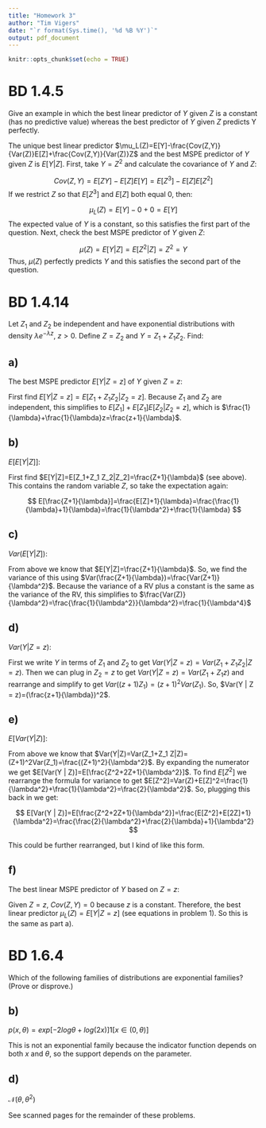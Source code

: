 ```yaml
---
title: "Homework 3"
author: "Tim Vigers"
date: "`r format(Sys.time(), '%d %B %Y')`"
output: pdf_document
---
```


```r
knitr::opts_chunk$set(echo = TRUE)
```

# BD 1.4.5

Give an example in which the best linear predictor of $Y$ given $Z$ is a constant (has no predictive value) whereas the best predictor of $Y$ given $Z$ predicts Y perfectly.

The unique best linear predictor $\mu_L(Z)=E[Y]-\frac{Cov(Z,Y)}{Var(Z)}E[Z]+\frac{Cov(Z,Y)}{Var(Z)}Z$ and the best MSPE predictor of $Y$ given $Z$ is $E[Y|Z]$. First, take $Y=Z^2$ and calculate the covariance of $Y$ and $Z$:

$$
Cov(Z,Y)=E[ZY]-E[Z]E[Y]=E[Z^3]-E[Z]E[Z^2]
$$
If we restrict $Z$ so that $E[Z^3]$ and $E[Z]$ both equal 0, then:

$$
\mu_L(Z)=E[Y]-0+0=E[Y]
$$
The expected value of $Y$ is a constant, so this satisfies the first part of the question. Next, check the best MSPE predictor of $Y$ given $Z$:

$$
\mu(Z)=E[Y|Z]=E[Z^2|Z]=Z^2=Y
$$
Thus, $\mu(Z)$ perfectly predicts $Y$ and this satisfies the second part of the question.

# BD 1.4.14

Let $Z_1$ and $Z_2$ be independent and have exponential distributions with density $\lambda e^{-\lambda z}$, $z > 0$. Define $Z = Z_2$ and $Y = Z_1 + Z_1 Z_2$. Find:

## a) 

The best MSPE predictor $E[Y | Z = z]$ of $Y$ given $Z = z$:

First find $E[Y|Z=z]=E[Z_1+Z_1 Z_2|Z_2=z]$. Because $Z_1$ and $Z_2$ are independent, this simplifies to $E[Z_1]+E[Z_1] E[Z_2|Z_2=z]$, which is $\frac{1}{\lambda}+\frac{1}{\lambda}z=\frac{z+1}{\lambda}$.

## b) 

$E[E[Y|Z]]$:

First find $E[Y|Z]=E[Z_1+Z_1 Z_2|Z_2]=\frac{Z+1}{\lambda}$ (see above). This contains the random variable $Z$, so take the expectation again:

$$
E[\frac{Z+1}{\lambda}]=\frac{E[Z]+1}{\lambda}=\frac{\frac{1}{\lambda}+1}{\lambda}=\frac{1}{\lambda^2}+\frac{1}{\lambda}
$$

## c) 

$Var(E[Y|Z])$:

From above we know that $E[Y|Z]=\frac{Z+1}{\lambda}$. So, we find the variance of this using $Var(\frac{Z+1}{\lambda})=\frac{Var(Z+1)}{\lambda^2}$. Because the variance of a RV plus a constant is the same as the variance of the RV, this simplifies to $\frac{Var(Z)}{\lambda^2}=\frac{\frac{1}{\lambda^2}}{\lambda^2}=\frac{1}{\lambda^4}$

## d) 

$Var(Y | Z = z)$:

First we write $Y$ in terms of $Z_1$ and $Z_2$ to get $Var(Y|Z=z)=Var(Z_1+Z_1 Z_2|Z=z)$. Then we can plug in $Z_2=z$ to get $Var(Y|Z=z)=Var(Z_1+Z_1z)$ and rearrange and simplify to get $Var((z+1)Z_1)=(z+1)^2Var(Z_1)$. So, $Var(Y | Z = z)=(\frac{z+1}{\lambda})^2$.

## e) 

$E[Var(Y | Z)]$:

From above we know that $Var(Y|Z)=Var(Z_1+Z_1 Z|Z)=(Z+1)^2Var(Z_1)=\frac{(Z+1)^2}{\lambda^2}$. By expanding the numerator we get $E[Var(Y | Z)]=E[\frac{Z^2+2Z+1}{\lambda^2}]$. To find $E[Z^2]$ we rearrange the formula for variance to get $E[Z^2]=Var(Z)+E[Z]^2=\frac{1}{\lambda^2}+\frac{1}{\lambda^2}=\frac{2}{\lambda^2}$. So, plugging this back in we get:

$$
E[Var(Y | Z)]=E[\frac{Z^2+2Z+1}{\lambda^2}]=\frac{E[Z^2]+E[2Z]+1}{\lambda^2}=\frac{\frac{2}{\lambda^2}+\frac{2}{\lambda}+1}{\lambda^2}
$$

This could be further rearranged, but I kind of like this form.

## f) 

The best linear MSPE predictor of $Y$ based on $Z = z$:

Given $Z=z$, $Cov(Z,Y)=0$ because $z$ is a constant. Therefore, the best linear predictor $\mu_L(Z)=E[Y|Z=z]$ (see equations in problem 1). So this is the same as part a).

# BD 1.6.4

Which of the following families of distributions are exponential families? (Prove or disprove.)

## b) 

$p(x,\theta) = {exp[-2log\theta + log(2x)]}1[x \in (0, \theta)]$

This is not an exponential family because the indicator function depends on both $x$ and $\theta$, so the support depends on the parameter.

## d)

$\mathcal{N}(\theta,\theta^2)$

See scanned pages for the remainder of these problems.